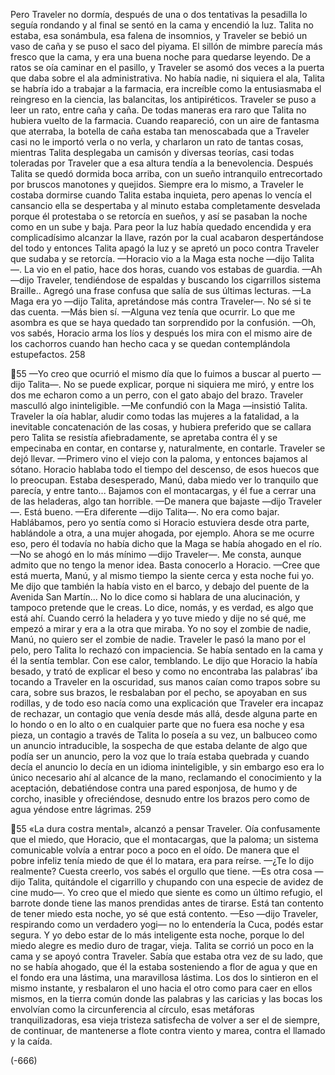 Pero Traveler no dormía, después de una o dos tentativas la pesadilla lo
seguía rondando y al final se sentó en la cama y encendió la luz. Talita no estaba,
esa sonámbula, esa falena de insomnios, y Traveler se bebió un vaso de caña y se
puso el saco del piyama. El sillón de mimbre parecía más fresco que la cama, y
era una buena noche para quedarse leyendo. De a ratos se oía caminar en el
pasillo, y Traveler se asomó dos veces a la puerta que daba sobre el ala
administrativa. No había nadie, ni siquiera el ala, Talita se habría ido a trabajar a
la farmacia, era increíble como la entusiasmaba el reingreso en la ciencia, las
balancitas, los antipiréticos. Traveler se puso a leer un rato, entre caña y caña. De
todas maneras era raro que Talita no hubiera vuelto de la farmacia. Cuando
reapareció, con un aire de fantasma que aterraba, la botella de caña estaba tan
menoscabada que a Traveler casi no le importó verla o no verla, y charlaron un
rato de tantas cosas, mientras Talita desplegaba un camisón y diversas teorías,
casi todas toleradas por Traveler que a esa altura tendía a la benevolencia.
Después Talita se quedó dormida boca arriba, con un sueño intranquilo
entrecortado por bruscos manotones y quejidos. Siempre era lo mismo, a
Traveler le costaba dormirse cuando Talita estaba inquieta, pero apenas lo vencía
el cansancio ella se despertaba y al minuto estaba completamente desvelada
porque él protestaba o se retorcía en sueños, y así se pasaban la noche como en
un sube y baja. Para peor la luz había quedado encendida y era complicadísimo
alcanzar la llave, razón por la cual acabaron despertándose del todo y entonces
Talita apagó la luz y se apretó un poco contra Traveler que sudaba y se retorcía.
—Horacio vio a la Maga esta noche —dijo Talita—. La vio en el patio, hace
dos horas, cuando vos estabas de guardia.
—Ah —dijo Traveler, tendiéndose de espaldas y buscando los cigarrillos
sistema Braille.. Agregó una frase confusa que salía de sus últimas lecturas.
—La Maga era yo —dijo Talita, apretándose más contra Traveler—. No sé si te
das cuenta.
—Más bien sí.
—Alguna vez tenía que ocurrir. Lo que me asombra es que se haya quedado
tan sorprendido por la confusión. —Oh, vos sabés, Horacio arma los líos y
después los mira con el mismo aire de los cachorros cuando han hecho caca y se
quedan contemplándola estupefactos.
258

55
—Yo creo que ocurrió el mismo día que lo fuimos a buscar al puerto —dijo
Talita—. No se puede explicar, porque ni siquiera me miró, y entre los dos me
echaron como a un perro, con el gato abajo del brazo.
Traveler masculló algo ininteligible.
—Me confundió con la Maga —insistió Talita.
Traveler la oía hablar, aludir como todas las mujeres a la fatalidad, a la
inevitable concatenación de las cosas, y hubiera preferido que se callara pero
Talita se resistía afiebradamente, se apretaba contra él y se empecinaba en contar,
en contarse y, naturalmente, en contarle. Traveler se dejó llevar.
—Primero vino el viejo con la paloma, y entonces bajamos al sótano. Horacio
hablaba todo el tiempo del descenso, de esos huecos que lo preocupan. Estaba
desesperado, Manú, daba miedo ver lo tranquilo que parecía, y entre tanto...
Bajamos con el montacargas, y él fue a cerrar una de las heladeras, algo tan
horrible.
—De manera que bajaste —dijo Traveler—. Está bueno.
—Era diferente —dijo Talita—. No era como bajar. Hablábamos, pero yo
sentía como si Horacio estuviera desde otra parte, hablándole a otra, a una mujer
ahogada, por ejemplo. Ahora se me ocurre eso, pero él todavía no había dicho
que la Maga se había ahogado en el río.
—No se ahogó en lo más mínimo —dijo Traveler—. Me consta, aunque
admito que no tengo la menor idea. Basta conocerlo a Horacio.
—Cree que está muerta, Manú, y al mismo tiempo la siente cerca y esta noche
fui yo. Me dijo que también la había visto en el barco, y debajo del puente de la
Avenida San Martín... No lo dice como si hablara de una alucinación, y tampoco
pretende que le creas. Lo dice, nomás, y es verdad, es algo que está ahí. Cuando
cerró la heladera y yo tuve miedo y dije no sé qué, me empezó a mirar y era a la
otra que miraba. Yo no soy el zombie de nadie, Manú, no quiero ser el zombie de
nadie.
Traveler le pasó la mano por el pelo, pero Talita lo rechazó con impaciencia.
Se había sentado en la cama y él la sentía temblar. Con ese calor, temblando. Le
dijo que Horacio la había besado, y trató de explicar el beso y como no
encontraba las palabras’ iba tocando a Traveler en la oscuridad, sus manos caían
como trapos sobre su cara, sobre sus brazos, le resbalaban por el pecho, se
apoyaban en sus rodillas, y de todo eso nacía como una explicación que Traveler
era incapaz de rechazar, un contagio que venía desde más allá, desde alguna
parte en lo hondo o en lo alto o en cualquier parte que no fuera esa noche y esa
pieza, un contagio a través de Talita lo poseía a su vez, un balbuceo como un
anuncio intraducible, la sospecha de que estaba delante de algo que podía ser un
anuncio, pero la voz que lo traía estaba quebrada y cuando decía el anuncio lo
decía en un idioma ininteligible, y sin embargo eso era lo único necesario ahí al
alcance de la mano, reclamando el conocimiento y la aceptación, debatiéndose
contra una pared esponjosa, de humo y de corcho, inasible y ofreciéndose,
desnudo entre los brazos pero como de agua yéndose entre lágrimas.
259

55
«La dura costra mental», alcanzó a pensar Traveler. Oía confusamente que el
miedo, que Horacio, que el montacargas, que la paloma; un sistema comunicable
volvía a entrar poco a poco en el oído. De manera que el pobre infeliz tenía
miedo de que él lo matara, era para reírse.
—¿Te lo dijo realmente? Cuesta creerlo, vos sabés el orgullo que tiene.
—Es otra cosa —dijo Talita, quitándole el cigarrillo y chupando con una
especie de avidez de cine mudo—. Yo creo que el miedo que siente es como un
último refugio, el barrote donde tiene las manos prendidas antes de tirarse. Está
tan contento de tener miedo esta noche, yo sé que está contento.
—Eso —dijo Traveler, respirando como un verdadero yogi— no lo entendería
la Cuca, podés estar segura. Y yo debo estar de lo más inteligente esta noche,
porque lo del miedo alegre es medio duro de tragar, vieja.
Talita se corrió un poco en la cama y se apoyó contra Traveler. Sabía que
estaba otra vez de su lado, que no se había ahogado, que él la estaba sosteniendo
a flor de agua y que en el fondo era una lástima, una maravillosa lástima. Los
dos lo sintieron en el mismo instante, y resbalaron el uno hacia el otro como para
caer en ellos mismos, en la tierra común donde las palabras y las caricias y las
bocas los envolvían como la circunferencia al círculo, esas metáforas
tranquilizadoras, esa vieja tristeza satisfecha de volver a ser el de siempre, de
continuar, de mantenerse a flote contra viento y marea, contra el llamado y la
caída.

(-666)
